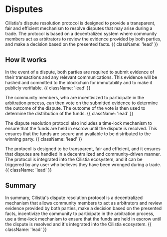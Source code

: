 
<HeroPattern />

# Disputes

Cilistia's dispute resolution protocol is designed to provide a transparent, fair and efficient mechanism to resolve disputes that may arise during a trade. The protocol is based on a decentralized system where community members act as arbitrators to review the evidence provided by both parties, and make a decision based on the presented facts. {{ className: 'lead' }}

## How it works

In the event of a dispute, both parties are required to submit evidence of their transactions and any relevant communications. This evidence will be hashed and committed to the blockchain for immutability and to make it publicly verifiable. {{ className: 'lead' }}

The community members, who are incentivized to participate in the arbitration process, can then vote on the submitted evidence to determine the outcome of the dispute. The outcome of the vote is then used to determine the distribution of the funds. {{ className: 'lead' }}

The dispute resolution protocol also includes a time-lock mechanism to ensure that the funds are held in escrow until the dispute is resolved. This ensures that the funds are secure and available to be distributed to the winning party. {{ className: 'lead' }}

The protocol is designed to be transparent, fair and efficient, and it ensures that disputes are handled in a decentralized and community-driven manner. The protocol is integrated into the Cilistia ecosystem, and it can be triggered by any user who believes they have been wronged during a trade. {{ className: 'lead' }}

## Summary

In summary, Cilistia's dispute resolution protocol is a decentralized mechanism that allows community members to act as arbitrators and review evidence provided by both parties, make a decision based on the presented facts, incentivize the community to participate in the arbitration process, use a time-lock mechanism to ensure that the funds are held in escrow until the dispute is resolved and it's integrated into the Cilistia ecosystem. {{ className: 'lead' }}
